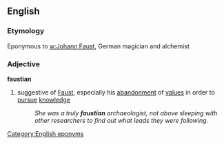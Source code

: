 ==English==
=== Etymology ===
Eponymous to [[w:Johann Faust]], German magician and alchemist

=== Adjective ===
'''faustian'''

# suggestive of [[Faust]], especially his [[abandonment]] of [[values]] in order to [[pursue]] [[knowledge]]
#: ''She was a truly '''faustian''' archaeologist, not above sleeping with other researchers to find out what leads they were following.''

[[Category:English eponyms]]